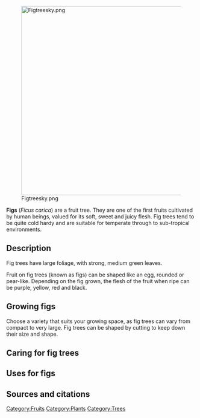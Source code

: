 [[File:Figtreesky.png|500px|center]]

'''Figs''' (''Ficus carica'') are a fruit tree. They are one of the first fruits cultivated by human beings, valued for its soft, sweet and juicy flesh. Fig trees tend to be quite cold hardy and are suitable for temperate through to sub-tropical environments.

== Description ==

Fig trees have large foliage, with strong, medium green leaves.

Fruit on fig trees (known as figs) can be shaped like an egg, rounded or pear-like. Depending on the fig grown, the flesh of the fruit when ripe can be purple, yellow, red and black.

== Growing figs ==

Choose a variety that suits your growing space, as fig trees can vary from compact to very large. Fig trees can be shaped by cutting to keep down their size and shape.

== Caring for fig trees ==

== Uses for figs ==


== Sources and citations ==

{{stub}}


[[Category:Fruits]]
[[Category:Plants]]
[[Category:Trees]]
